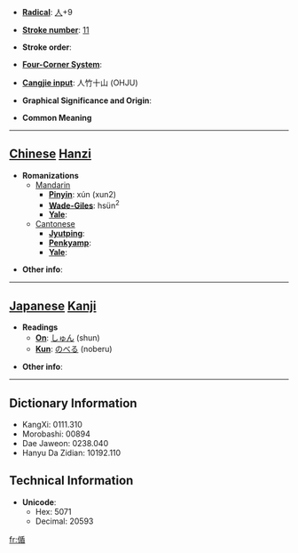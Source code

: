 * '''[[Wiktionary:Chinese radical index| Radical]]''': [[Wiktionary:Chinese radical index 人|人]]+9

* '''[[Wiktionary:Chinese total strokes index|Stroke number]]''': [[Wiktionary:Chinese total strokes index 11|11]]

* '''Stroke order''': 

* '''[[Wiktionary:Chinese four corner index|Four-Corner System]]''': 

* '''[[Wiktionary:Chinese Cangjie index|Cangjie input]]''': 人竹十山 (OHJU)

* '''Graphical Significance and Origin''': 

* '''Common Meaning'''

----

== [[Chinese]] [[Hanzi]] ==

* '''Romanizations'''
** [[Mandarin]]
*** '''[[Pinyin]]''': xún (xun2)
*** '''[[Wade-Giles]]''': hsün<sup>2</sup>
*** '''[[Yale]]''': 
**[[Cantonese]]
***'''[[Jyutping]]''':
***'''[[Penkyamp]]''': 
***'''[[Yale]]''': 

* '''Other info''': 

----

== [[Japanese]] [[Kanji]] ==

* '''Readings'''
** '''[[On]]''': [[しゅん]] (shun)
** '''[[Kun]]''': [[のべる]] (noberu)

* '''Other info''':  

----

== Dictionary Information ==

* KangXi: 0111.310
* Morobashi: 00894
* Dae Jaweon: 0238.040
* Hanyu Da Zidian: 10192.110

== Technical Information ==

* '''Unicode''':
** Hex: 5071
** Decimal: 20593

[[fr:偱]]
